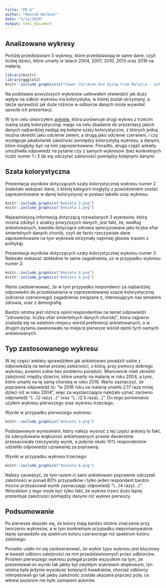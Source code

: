 ---
title: "PD_6"
author: "Konrad Welkier"
date: "5/12/2019"
output: html_document
---

## Analizowane wykresy

Poniżej przedstawiam 3 wykresy, które przedstawiają te same dane, czyli liczbę dzieci, które umarły w latach 2004, 2007, 2010, 2013 oraz 2016 na malarię.

```{r, message=FALSE, echo=FALSE, fig.width=5, fig.height=5}
library(knitr)
library(ggplot2)
knitr::include_graphics(c("Fewer Children Are Dying From Malaria - 1st.png", "Fewer Children Are Dying From Malaria - 2nd.png", "Fewer Children Are Dying From Malaria - 3rd.png"))
```

Na podstawie powyższych wykresów usiłowałem stwierdzić jak duży wpływ na odbiór wykresu ma kolorystyka, w której został utrzymany, a także sprawdzić jak duże różnice w odbiorze danych może wywołać sposób ich prezentacji. 

W tym celu stworzyłem [ankietę](https://www.surveymonkey.com/r/6MRQS2P), która porównuje drugi wykres z trzecim (samą szatę kolorystyczną) mając na celu zbadanie do prezentacji jakich danych najbardziej nadają się kolejne szaty kolorystyczne, z których jedną można określić jako odcienie zieleni, a drugą jako odcienie czerwieni, i czy występuje jakakolwiek zależność pomiędzy kolorystyką wykresu, a danymi, które mogłyby być na nim zaprezentowane. Ponadto, druga część ankiety umożliwiła odpowiedź na pytanie czy z samych wykresów (bez konkretnych liczb) numer 1 i 3 da się odczytać zależności pomiędzy kolejnymi danymi.


## Szata kolorystyczna

Prezentacja wyników dotyczących szaty kolorystycznej wykresu numer 2 (należało wskazać dane, z której kategorii mogłyby z powodzeniem zostać zaprezentowane w danej kolorystyce) w postaci tabelki oraz wykresu: 

```{r, echo=FALSE}
knitr::include_graphics("Ankieta 2.png")
knitr::include_graphics("Ankieta 1.png")
```

Najważniejszą informacją dotyczącą rozważanych 3 wykresów, którą można zdobyć z analizy powyższych danych, jest fakt, że, według ankietowanych, kwestie dotyczące zdrowia sprecyzowane jako liczba ofiar śmiertelnych danych chorób, czyli de facto rzeczywiste dane zaprezentowane na tym wykresie otrzymały najmniej głosów (razem z polityką).


Prezentacja wyników dotyczących szaty kolorystycznej wykresu numer 3. Nalezało wskazać dokładnie te same zagadnienia, co w przypadku wykresu numer 2:

```{r, echo=FALSE}
knitr::include_graphics("Ankieta 4.png")
knitr::include_graphics("Ankieta 3.png")
```

Warto zaobserwować, że w tym przypadku respondenci za najbardziej odpowiedni do przedstawiania w zaprezentowanej szacie kolorystycznej (odcienie czerwonego) zagadnienia związane z, interesującym nas tematem zdrowia, oraz z demografią.

Bardzo istotna jest różnica opinii respondentów na temat odpowiedzi "zdrowie(np. liczba ofiar śmiertelnych danych chorób)", która najpierw znalazła się na ostatnim miejscu wśród preferencji ankietowanych, a w drugim pytaniu awansowała na miejsce pierwsze wśród opinii tych samych ankietowanych.

## Typ zastosowanego wykresu

W tej części ankiety sprawdziłem jak ankietowani poradzili sobie z odpowiedzią na temat prostej zależności, z którą, przy pomocy dobrego wykresu, powinni sobie bez problemu poradzić. Mianowicie mieli określić zależność między dziećmi, które umarły na malarię w roku 2004, a tymi, które umarły na tę samą chorobę w roku 2016. Warto zaznaczyć, że poprawna odpowiedź to: "w 2016 roku na malarię umarło 2.17 raza mniej dzieci niż w roku 2004", więc za wystarczające należało uznać zarówno odpowiedź "(...)2 razy(...)" oraz "(...)2.5 raza(...)".
Do tego porównania użyłem wykresu pierwszego oraz wykresu trzeciego.

Wyniki w przypadku pierwszego wykresu:


```{r, echo=FALSE}
knitr::include_graphics("Ankieta 5.png")
```

Podstawowym wynioskiem, który należy wysnuć z tej części ankiety to fakt, że zdecydowana większość ankietowanych prawie dwukrotnie przesacowała rzeczywisty wynik, a jedynie około 10% respondentów udzieliło odpowiedzi uznawanej za poprawną.

Wyniki w przypadku wykresu trzeciego:

```{r, echo=FALSE}
knitr::include_graphics("Ankieta 6.png")
```


Należy zauważyć, że tym razem ci sami ankietowani poprawnie odczytali zależności w ponad 80% przypadków i tylko jeden respondent bardzo mocno przesacował wynik zaznaczając odpowiedź "(...)4 razy(...)". Wnioskiem z tego może być tylko fakt, że wykres trzeci dużo lepiej prezentuje zależności pomiędzy danymi niż wykres pierwszy.

## Podsumowanie

Po pierwsze okazało się, że kolory mają bardzo istotne znaczenie przy tworzeniu wykresów, a w tym konkretnym przypadku nieporównywalnie lepiej sprawdziło się spektrum koloru czerwonego niż spektrum koloru zielonego. 

Ponadto udało mi się zaobserwować, że wybór typu wykresu jest kluczowy w kwestii odbioru zależności na nim przedstawiownych przez odbiorców. Problem pierwszego wykresu polegał przede wszystkim na tym, że prezentował on wyniki tak jakby był zwykłym wykresem słupkowym, tzn istotna była jedynie wysokość kolejnych kwadratów, chociaż odbiorcy interpetowali go tak jakby zależność została ukazana poprzez pola, co wbrew pozorom nie było zamiarem autorów.